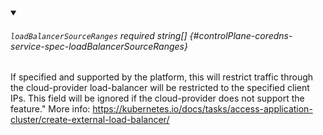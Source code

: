 
<details className="config-field" data-expandable="false" open>
<summary>

###### `loadBalancerSourceRanges` <span className="config-field-required" data-required="false">required</span> <span className="config-field-type">string[]</span> <span className="config-field-default"></span> <span className="config-field-enum"></span> {#controlPlane-coredns-service-spec-loadBalancerSourceRanges}

If specified and supported by the platform, this will restrict traffic through the cloud-provider
load-balancer will be restricted to the specified client IPs. This field will be ignored if the
cloud-provider does not support the feature."
More info: https://kubernetes.io/docs/tasks/access-application-cluster/create-external-load-balancer/

</summary>



</details>
